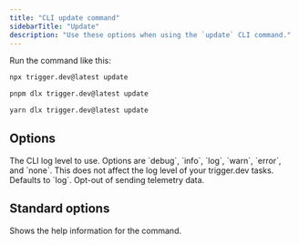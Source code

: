 ```yaml
---
title: "CLI update command"
sidebarTitle: "Update"
description: "Use these options when using the `update` CLI command."
---
```


Run the command like this:

<CodeGroup>

```bash npm
npx trigger.dev@latest update
```

```bash pnpm
pnpm dlx trigger.dev@latest update
```

```bash yarn
yarn dlx trigger.dev@latest update
```

</CodeGroup>

## Options

<ParamField body="Log level" type="--log-level | -l">
  The CLI log level to use. Options are `debug`, `info`, `log`, `warn`, `error`, and `none`. This
  does not affect the log level of your trigger.dev tasks. Defaults to `log`.
</ParamField>

<ParamField body="Skip telemetry" type="--skip-telemetry">
  Opt-out of sending telemetry data.
</ParamField>

## Standard options

<ParamField body="Help" type="--help | -h">
  Shows the help information for the command.
</ParamField>
